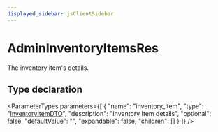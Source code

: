 ```yaml
---
displayed_sidebar: jsClientSidebar
---
```



# AdminInventoryItemsRes

The inventory item's details.

## Type declaration

<ParameterTypes parameters={[
  {
    "name": "inventory_item",
    "type": "[InventoryItemDTO](internal.InventoryItemDTO.mdx)",
    "description": "Inventory Item details",
    "optional": false,
    "defaultValue": "",
    "expandable": false,
    "children": []
  }
]} />

